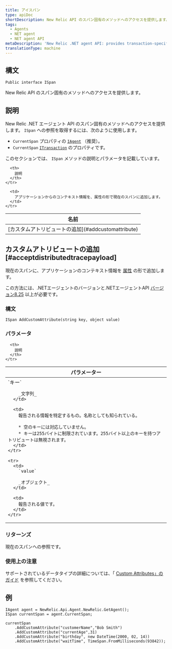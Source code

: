```yaml
---
title: アイスパン
type: apiDoc
shortDescription: New Relic API のスパン固有のメソッドへのアクセスを提供します。
tags:
  - Agents
  - NET agent
  - NET agent API
metaDescription: 'New Relic .NET agent API: provides transaction-specific methods, including attaching custom attributes.'
translationType: machine
---
```


## 構文

```
Public interface ISpan
```

New Relic API のスパン固有のメソッドへのアクセスを提供します。

## 説明

New Relic .NET エージェント API のスパン固有のメソッドへのアクセスを提供します。 `ISpan` への参照を取得するには、次のように使用します。

* `CurrentSpan` プロパティの [`IAgent`](/docs/agents/net-agent/net-agent-api/iagent) （推奨）。
* `CurrentSpan` [`ITransaction`](/docs/agents/net-agent/net-agent-api/itransaction) のプロパティです。

このセクションでは、 `ISpan` メソッドの説明とパラメータを記載しています。

<table>
  <thead>
    <tr>
      <th>
        名前
      </th>

      <th>
        説明
      </th>
    </tr>
  </thead>

  <tbody>
    <tr>
      <td>
        [カスタムアトリビュートの追加](#addcustomattribute)
      </td>

      <td>
        アプリケーションからのコンテキスト情報を、属性の形で現在のスパンに追加します。
      </td>
    </tr>
  </tbody>
</table>

## カスタムアトリビュートの追加 [#acceptdistributedtracepayload]

現在のスパンに、アプリケーションのコンテキスト情報を [属性](/docs/using-new-relic/welcome-new-relic/get-started/glossary#attribute) の形で追加します。

この方法には、.NETエージェントのバージョンと.NETエージェントAPI [バージョン8.25](/docs/release-notes/agent-release-notes/net-release-notes/net-agent-8242440) 以上が必要です。

### 構文

```
ISpan AddCustomAttribute(string key, object value)
```

### パラメータ

<table>
  <thead>
    <tr>
      <th>
        パラメーター
      </th>

      <th>
        説明
      </th>
    </tr>
  </thead>

  <tbody>
    <tr>
      <td>
        `キー`

        _文字列_
      </td>

      <td>
        報告される情報を特定するもの。名称としても知られている。

        * 空のキーには対応していません。
        * キーは255バイトに制限されています。255バイト以上のキーを持つアトリビュートは無視されます。
      </td>
    </tr>

    <tr>
      <td>
        `value`

        _オブジェクト_
      </td>

      <td>
        報告される値です。
      </td>
    </tr>
  </tbody>
</table>

### リターンズ

現在のスパンへの参照です。

### 使用上の注意

サポートされているデータタイプの詳細については、「 [Custom Attributes」のガイド](/docs/agents/net-agent/attributes/custom-attributes) を参照してください。

## 例

```
IAgent agent = NewRelic.Api.Agent.NewRelic.GetAgent(); 
ISpan currentSpan = agent.CurrentSpan; 

currentSpan
    .AddCustomAttribute("customerName","Bob Smith")
    .AddCustomAttribute("currentAge",31)
    .AddCustomAttribute("birthday", new DateTime(2000, 02, 14))
    .AddCustomAttribute("waitTime", TimeSpan.FromMilliseconds(93842));
```